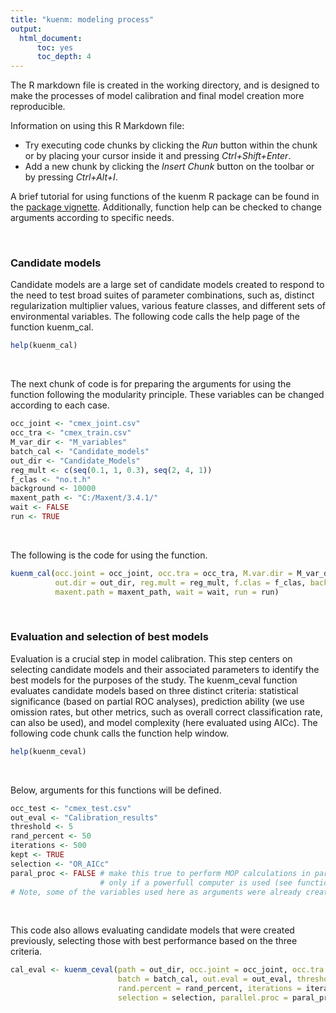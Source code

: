 ```yaml
---
title: "kuenm: modeling process"
output:
  html_document:
      toc: yes
      toc_depth: 4
---
```


The R markdown file is created in the working directory, and is designed to make the processes of model calibration and final model creation more reproducible.

Information on using this R Markdown file:

- Try executing code chunks by clicking the *Run* button within the chunk or by placing your cursor inside it and pressing *Ctrl+Shift+Enter*.
- Add a new chunk by clicking the *Insert Chunk* button on the toolbar or by pressing *Ctrl+Alt+I*.

A brief tutorial for using functions of the kuenm R package can be found in the <a href="https://github.com/marlonecobos/kuenm" target="_blank">package vignette</a>. Additionally, function help can be checked to change arguments according to specific needs.

<br>

### Candidate models

Candidate models are a large set of candidate models created to respond to the need to test broad suites of parameter combinations, such as, distinct regularization multiplier values, various feature classes, and different sets of environmental variables. The following code calls the help page of the function kuenm_cal.

```r
help(kuenm_cal)
```

<br>

The next chunk of code is for preparing the arguments for using the function following the modularity principle. These variables can be changed according to each case.

```r
occ_joint <- "cmex_joint.csv"
occ_tra <- "cmex_train.csv"
M_var_dir <- "M_variables"
batch_cal <- "Candidate_models"
out_dir <- "Candidate_Models"
reg_mult <- c(seq(0.1, 1, 0.3), seq(2, 4, 1))
f_clas <- "no.t.h"
background <- 10000
maxent_path <- "C:/Maxent/3.4.1/"
wait <- FALSE
run <- TRUE
```

<br>

The following is the code for using the function.

```r
kuenm_cal(occ.joint = occ_joint, occ.tra = occ_tra, M.var.dir = M_var_dir, batch = batch_cal,
          out.dir = out_dir, reg.mult = reg_mult, f.clas = f_clas, background = background,
          maxent.path = maxent_path, wait = wait, run = run)
```

<br>

### Evaluation and selection of best models

Evaluation is a crucial step in model calibration. This step centers on selecting candidate models and their associated parameters to identify the best models for the purposes of the study. The kuenm_ceval function evaluates candidate models based on three distinct criteria: statistical significance (based on partial ROC analyses), prediction ability (we use omission rates, but other metrics, such as overall correct classification rate, can also be used), and model complexity (here evaluated using AICc). The following code chunk calls the function help window.

```r
help(kuenm_ceval)
```

<br>

Below, arguments for this functions will be defined.

```r
occ_test <- "cmex_test.csv"
out_eval <- "Calibration_results"
threshold <- 5
rand_percent <- 50
iterations <- 500
kept <- TRUE
selection <- "OR_AICc"
paral_proc <- FALSE # make this true to perform MOP calculations in parallel, recommended
                    # only if a powerfull computer is used (see function's help)
# Note, some of the variables used here as arguments were already created for the previous function
```

<br>

This code also allows evaluating candidate models that were created previously, selecting those with best performance based on the three criteria.

```r
cal_eval <- kuenm_ceval(path = out_dir, occ.joint = occ_joint, occ.tra = occ_tra, occ.test = occ_test,
                        batch = batch_cal, out.eval = out_eval, threshold = threshold,
                        rand.percent = rand_percent, iterations = iterations, kept = kept,
                        selection = selection, parallel.proc = paral_proc)
```
